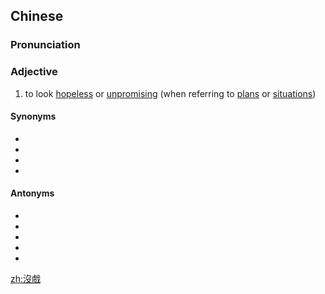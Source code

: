 {{also|没戏}}
==Chinese==
{{zh-forms|s=没戏|2=hope}}

===Pronunciation===
{{zh-pron
|m=měixì
|cat=a
}}

===Adjective===
{{zh-adj}}

# {{lb|zh|slang}} to look [[hopeless]] or [[unpromising]] (when referring to [[plans]] or [[situations]])
#: {{zh-x|如果 你 現在 半途而廢，就 沒戲 了！|If you give up halfway now there's '''no hope'''!}}

====Synonyms====
* {{zh-l|不靠譜}}
* {{zh-l|沒門}}
* {{zh-l|行不通}}
* {{zh-l|說不過去}}

====Antonyms====
* {{zh-l|有戲}}
* {{zh-l|靠譜}}
* {{zh-l|有門}}
* {{zh-l|行得通}}
* {{zh-l|說得過去}}

[[zh:沒戲]]